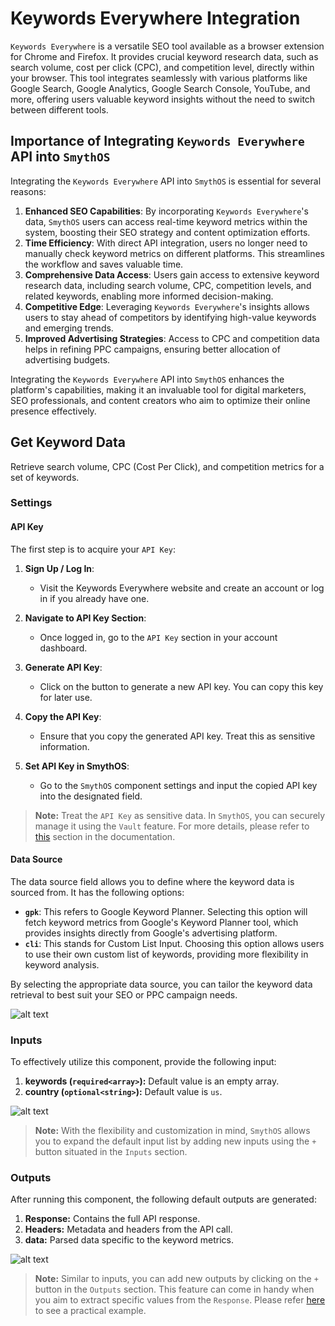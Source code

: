
# Keywords Everywhere Integration

`Keywords Everywhere` is a versatile SEO tool available as a browser extension for Chrome and Firefox. It provides crucial keyword research data, such as search volume, cost per click (CPC), and competition level, directly within your browser. This tool integrates seamlessly with various platforms like Google Search, Google Analytics, Google Search Console, YouTube, and more, offering users valuable keyword insights without the need to switch between different tools.

## Importance of Integrating `Keywords Everywhere` API into `SmythOS`

Integrating the `Keywords Everywhere` API into `SmythOS` is essential for several reasons:

1. **Enhanced SEO Capabilities**: By incorporating `Keywords Everywhere`'s data, `SmythOS` users can access real-time keyword metrics within the system, boosting their SEO strategy and content optimization efforts.
2. **Time Efficiency**: With direct API integration, users no longer need to manually check keyword metrics on different platforms. This streamlines the workflow and saves valuable time.
3. **Comprehensive Data Access**: Users gain access to extensive keyword research data, including search volume, CPC, competition levels, and related keywords, enabling more informed decision-making.
4. **Competitive Edge**: Leveraging `Keywords Everywhere`'s insights allows users to stay ahead of competitors by identifying high-value keywords and emerging trends.
5. **Improved Advertising Strategies**: Access to CPC and competition data helps in refining PPC campaigns, ensuring better allocation of advertising budgets.

Integrating the `Keywords Everywhere` API into `SmythOS` enhances the platform's capabilities, making it an invaluable tool for digital marketers, SEO professionals, and content creators who aim to optimize their online presence effectively.

## Get Keyword Data

Retrieve search volume, CPC (Cost Per Click), and competition metrics for a set of keywords.

### Settings

#### API Key

The first step is to acquire your `API Key`:

1. **Sign Up / Log In**:
   - Visit the Keywords Everywhere website and create an account or log in if you already have one.
  
2. **Navigate to API Key Section**:
   - Once logged in, go to the `API Key` section in your account dashboard.
  
3. **Generate API Key**:
   - Click on the button to generate a new API key. You can copy this key for later use.
  
4. **Copy the API Key**:
   - Ensure that you copy the generated API key. Treat this as sensitive information.
  
5. **Set API Key in SmythOS**:
   - Go to the `SmythOS` component settings and input the copied API key into the designated field.

> **Note:** Treat the `API Key` as sensitive data. In `SmythOS`, you can securely manage it using the `Vault` feature. For more details, please refer to [this](https://app.smythos.com/doc/#/vault/keysManagement) section in the documentation.

#### Data Source

The data source field allows you to define where the keyword data is sourced from. It has the following options:

- **`gpk`**: This refers to Google Keyword Planner. Selecting this option will fetch keyword metrics from Google's Keyword Planner tool, which provides insights directly from Google's advertising platform.
- **`cli`**: This stands for Custom List Input. Choosing this option allows users to use their own custom list of keywords, providing more flexibility in keyword analysis.

By selecting the appropriate data source, you can tailor the keyword data retrieval to best suit your SEO or PPC campaign needs.

<Image src="/img/keywords_everywhere/screenshot1.png" alt="alt text" /> 

### Inputs

To effectively utilize this component, provide the following input:

1. **keywords (`required<array>`):** Default value is an empty array.
2. **country (`optional<string>`):** Default value is `us`.

<Image src="/img/keywords_everywhere/screenshot2.png" alt="alt text" />

> **Note:** With the flexibility and customization in mind, `SmythOS` allows you to expand the default input list by adding new inputs using the `+` button situated in the `Inputs` section.

### Outputs

After running this component, the following default outputs are generated:

1. **Response:** Contains the full API response.
2. **Headers:** Metadata and headers from the API call.
3. **data:** Parsed data specific to the keyword metrics.

<Image src="/img/keywords_everywhere/screenshot3.png" alt="alt text" />

> **Note:** Similar to inputs, you can add new outputs by clicking on the `+` button in the `Outputs` section. This feature can come in handy when you aim to extract specific values from the `Response`. Please refer [here](https://app.smythos.com/doc/#/components/APICall?id=example-without-authentication) to see a practical example.